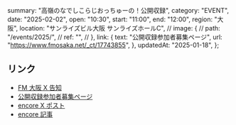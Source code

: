   summary: "高嶺のなでしこらじおっちゅーの！公開収録",
  category: "EVENT",
  date: "2025-02-02",
  open: "10:30",
  start: "11:00",
  end: "12:00",
  region: "大阪",
  location: "サンライズビル大阪 サンライズホールC",
  // image: {
  //   path: "/events/2025/",
  //   ref: "",
  // },
  link: {
    text: "公開収録参加者募集ページ",
    url: "https://www.fmosaka.net/_ct/17743855",
  },
  updatedAt: "2025-01-18",
};

## リンク

- [FM 大阪 X 告知](https://x.com/fmosaka851/status/1880563282131448141)
- [公開収録参加者募集ページ](https://www.fmosaka.net/_ct/17743855)
- [encore X ポスト](https://x.com/encore_inf/status/1862453955722084376)
- [encore 記事](https://e.usen.com/news/news-release/-x-3d.html)
